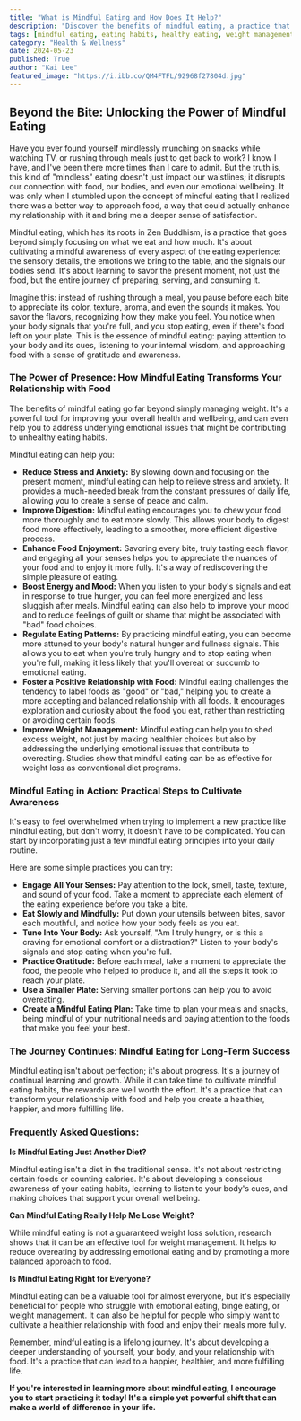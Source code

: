 ```yaml
---
title: "What is Mindful Eating and How Does It Help?"
description: "Discover the benefits of mindful eating, a practice that goes beyond simply focusing on what you eat. Learn how mindful eating can improve digestion, reduce stress, boost energy, and help you manage your weight.  This guide provides practical tips and steps to start incorporating mindful eating into your daily life."
tags: [mindful eating, eating habits, healthy eating, weight management, stress reduction, digestion, emotional eating, wellbeing, lifestyle, nutrition]
category: "Health & Wellness"
date: 2024-05-23
published: True
author: "Kai Lee"
featured_image: "https://i.ibb.co/QM4FTFL/92968f27804d.jpg"
---
```


## Beyond the Bite:  Unlocking the Power of Mindful Eating 

Have you ever found yourself mindlessly munching on snacks while watching TV, or rushing through meals just to get back to work?  I know I have, and I've been there more times than I care to admit. But the truth is, this kind of "mindless" eating doesn't just impact our waistlines; it disrupts our connection with food, our bodies, and even our emotional wellbeing.  It was only when I stumbled upon the concept of mindful eating that I realized there was a better way to approach food, a way that could actually enhance my relationship with it and bring me a deeper sense of satisfaction.  

Mindful eating, which has its roots in Zen Buddhism, is a practice that goes beyond simply focusing on what we eat and how much. It's about cultivating a mindful awareness of every aspect of the eating experience: the sensory details, the emotions we bring to the table, and the signals our bodies send.  It's about learning to savor the present moment, not just the food, but the entire journey of preparing, serving, and consuming it.

Imagine this: instead of rushing through a meal, you pause before each bite to appreciate its color, texture, aroma, and even the sounds it makes. You savor the flavors, recognizing how they make you feel. You notice when your body signals that you're full, and you stop eating, even if there's food left on your plate.  This is the essence of mindful eating: paying attention to your body and its cues, listening to your internal wisdom, and approaching food with a sense of gratitude and awareness.

### The Power of Presence: How Mindful Eating Transforms Your Relationship with Food

The benefits of mindful eating go far beyond simply managing weight. It's a powerful tool for improving your overall health and wellbeing, and can even help you to address underlying emotional issues that might be contributing to unhealthy eating habits.  

Mindful eating can help you:

* **Reduce Stress and Anxiety:** By slowing down and focusing on the present moment, mindful eating can help to relieve stress and anxiety. It provides a much-needed break from the constant pressures of daily life, allowing you to create a sense of peace and calm.
* **Improve Digestion:** Mindful eating encourages you to chew your food more thoroughly and to eat more slowly. This allows your body to digest food more effectively, leading to a smoother, more efficient digestive process.  
* **Enhance Food Enjoyment:**  Savoring every bite, truly tasting each flavor, and engaging all your senses helps you to appreciate the nuances of your food and to enjoy it more fully. It's a way of rediscovering the simple pleasure of eating. 
* **Boost Energy and Mood:** When you listen to your body's signals and eat in response to true hunger, you can feel more energized and less sluggish after meals.  Mindful eating can also help to improve your mood and to reduce feelings of guilt or shame that might be associated with "bad" food choices.
* **Regulate Eating Patterns:** By practicing mindful eating, you can become more attuned to your body's natural hunger and fullness signals. This allows you to eat when you're truly hungry and to stop eating when you're full, making it less likely that you'll overeat or succumb to emotional eating.
* **Foster a Positive Relationship with Food:** Mindful eating challenges the tendency to label foods as "good" or "bad," helping you to create a more accepting and balanced relationship with all foods. It encourages exploration and curiosity about the food you eat, rather than restricting or avoiding certain foods. 
* **Improve Weight Management:** Mindful eating can help you to shed excess weight, not just by making healthier choices but also by addressing the underlying emotional issues that contribute to overeating. Studies show that mindful eating can be as effective for weight loss as conventional diet programs.

###  Mindful Eating in Action:  Practical Steps to Cultivate Awareness

It's easy to feel overwhelmed when trying to implement a new practice like mindful eating, but don't worry, it doesn't have to be complicated. You can start by incorporating just a few mindful eating principles into your daily routine. 

Here are some simple practices you can try:

* **Engage All Your Senses:**  Pay attention to the look, smell, taste, texture, and sound of your food.  Take a moment to appreciate each element of the eating experience before you take a bite.
* **Eat Slowly and Mindfully:**  Put down your utensils between bites, savor each mouthful, and notice how your body feels as you eat.
* **Tune Into Your Body:** Ask yourself, "Am I truly hungry, or is this a craving for emotional comfort or a distraction?"  Listen to your body's signals and stop eating when you're full. 
* **Practice Gratitude:**  Before each meal, take a moment to appreciate the food, the people who helped to produce it, and all the steps it took to reach your plate. 
* **Use a Smaller Plate:**  Serving smaller portions can help you to avoid overeating. 
* **Create a Mindful Eating Plan:**  Take time to plan your meals and snacks, being mindful of your nutritional needs and paying attention to the foods that make you feel your best.  

###  The Journey Continues: Mindful Eating for Long-Term Success

Mindful eating isn't about perfection; it's about progress. It's a journey of continual learning and growth.  While it can take time to cultivate mindful eating habits, the rewards are well worth the effort.  It's a practice that can transform your relationship with food and help you create a healthier, happier, and more fulfilling life. 

### Frequently Asked Questions: 

**Is Mindful Eating Just Another Diet?**

Mindful eating isn't a diet in the traditional sense. It's not about restricting certain foods or counting calories. It's about developing a conscious awareness of your eating habits, learning to listen to your body's cues, and making choices that support your overall wellbeing.   

**Can Mindful Eating Really Help Me Lose Weight?**

While mindful eating is not a guaranteed weight loss solution, research shows that it can be an effective tool for weight management. It helps to reduce overeating by addressing emotional eating and by promoting a more balanced approach to food.

**Is Mindful Eating Right for Everyone?**

Mindful eating can be a valuable tool for almost everyone, but it's especially beneficial for people who struggle with emotional eating, binge eating, or weight management.  It can also be helpful for people who simply want to cultivate a healthier relationship with food and enjoy their meals more fully. 

Remember, mindful eating is a lifelong journey. It's about developing a deeper understanding of yourself, your body, and your relationship with food.  It's a practice that can lead to a happier, healthier, and more fulfilling life. 

**If you're interested in learning more about mindful eating, I encourage you to start practicing it today! It's a simple yet powerful shift that can make a world of difference in your life.**